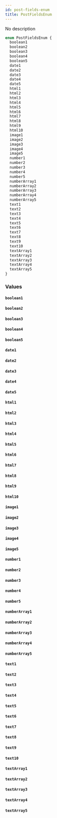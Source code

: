 ```yaml
---
id: post-fields-enum
title: PostFieldsEnum
---
```


No description

```graphql
enum PostFieldsEnum {
  boolean1
  boolean2
  boolean3
  boolean4
  boolean5
  date1
  date2
  date3
  date4
  date5
  html1
  html2
  html3
  html4
  html5
  html6
  html7
  html8
  html9
  html10
  image1
  image2
  image3
  image4
  image5
  number1
  number2
  number3
  number4
  number5
  numberArray1
  numberArray2
  numberArray3
  numberArray4
  numberArray5
  text1
  text2
  text3
  text4
  text5
  text6
  text7
  text8
  text9
  text10
  textArray1
  textArray2
  textArray3
  textArray4
  textArray5
}
```

### Values

#### `boolean1`

#### `boolean2`

#### `boolean3`

#### `boolean4`

#### `boolean5`

#### `date1`

#### `date2`

#### `date3`

#### `date4`

#### `date5`

#### `html1`

#### `html2`

#### `html3`

#### `html4`

#### `html5`

#### `html6`

#### `html7`

#### `html8`

#### `html9`

#### `html10`

#### `image1`

#### `image2`

#### `image3`

#### `image4`

#### `image5`

#### `number1`

#### `number2`

#### `number3`

#### `number4`

#### `number5`

#### `numberArray1`

#### `numberArray2`

#### `numberArray3`

#### `numberArray4`

#### `numberArray5`

#### `text1`

#### `text2`

#### `text3`

#### `text4`

#### `text5`

#### `text6`

#### `text7`

#### `text8`

#### `text9`

#### `text10`

#### `textArray1`

#### `textArray2`

#### `textArray3`

#### `textArray4`

#### `textArray5`
